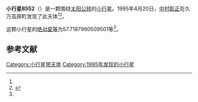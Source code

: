 {{Infobox planet
| bgcolour = #FFFFC0
| name = 8552 Hyoichi
| symbol = 
| image = 
| caption = 
| discovery = yes
| discovery_ref = 
| discoverer = [[中村彰正|中村彰正]]
| discovery_site = [[久万高原町|久万高原町]] 
| discovered = 1995年4月20日
| designations = yes
| mp_name = 
| named_after = 
| alt_names = 1995 HE/ 1960 WB1
| mp_category = [[主带小行星|主带小行星]]
| orbit_ref = <ref name="a">[http://ssd.jpl.nasa.gov/sbdb.cgi?sstr=8552 8552 Hyoichi] {{Wayback|url=http://ssd.jpl.nasa.gov/sbdb.cgi?sstr=8552 |date=20210719092100 }}，小行星數據庫瀏覽器（JPL Small-Body Database Browser）－[[美国国家航空航天局|美国国家航空航天局]]喷气推进实验室</ref>
| epoch = 2456400.5 (2013年4月18日更新)
| aphelion = {{convert|3.300270421951783|AU|km|3|abbr=on|lk=out}}
| perihelion = {{convert|2.294993402344118|AU|km|3|abbr=on}}
| semimajor = {{convert|2.79763191214795|AU|km|3|abbr=on}}
| eccentricity = 0.179665705
| period = 1709.166165 [[日|日]]<br />4.68[[儒略年|儒略年]]
| avg_speed = 
| inclination = 4.364847093206454
| asc_node = 28.03001120832236
| mean_anomaly = 
| arg_peri = 57.7187990509501
| satellites = 
| physical_characteristics = yes
| dimensions = 
| mass = 
| density = 
| surface_grav = 
| escape_velocity = 
| sidereal_day = 
| axial_tilt = 
| pole_ecliptic_lat = 
| pole_ecliptic_lon = 
| albedo = 
| temperatures= 
| temp_name1 = 
| mean_temp_1 = 
| max_temp_1 = 
| temp_name2 = 
| max_temp_2 = 
| spectral_type = 
| abs_magnitude = 57.7187990509501
}}

'''小行星8552'''（{{lang-en|8552 Hyoichi}}）是一颗围绕[[太阳|太阳]][[公转|公转]]的[[小行星|小行星]]。1995年4月20日，[[中村彰正|中村彰正]]在久万高原町发现了此天体<ref name="a" /><ref>{{cite news|title=小行星列表|url=http://cfa-www.harvard.edu/iau/lists/NumberedMPs.txt|accessdate=2013-07-08|newspaper=哈佛大学|archive-date=2008-05-17|archive-url=https://web.archive.org/web/20080517010638/http://cfa-www.harvard.edu/iau/lists/NumberedMPs.txt|dead-url=no}}</ref>。

这颗小行星的[[绝对星等|绝对星等]]为57.7187990509501等<ref name="a" />。

==参考文献==
{{reflist}}
{{Minor Planet Number|[[小行星8551|小行星8551]]|[[小行星8553|小行星8553]]}}

{{小天体}}

[[Category:小行星带天体|Category:小行星带天体]]
[[Category:1995年发现的小行星|Category:1995年发现的小行星]]

{{asteroid-stub}}